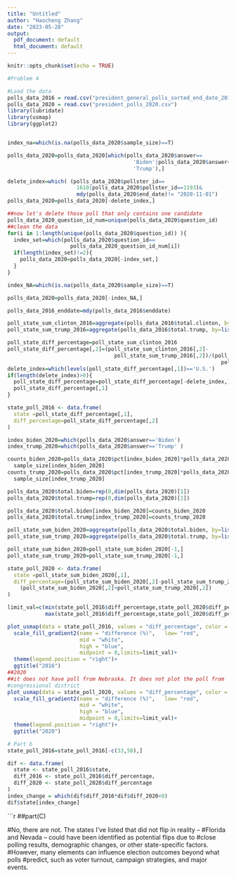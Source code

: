 ```yaml
---
title: "Untitled"
author: "Haocheng Zhang"
date: "2023-05-28"
output:
  pdf_document: default
  html_document: default
---
```


```r
knitr::opts_chunk$set(echo = TRUE)
```

```r
#Problem 4

#Load the data
polls_data_2016 = read.csv("president_general_polls_sorted_end_date_2016.csv")
polls_data_2020 = read.csv("president_polls_2020.csv")
library(lubridate)
library(usmap)
library(ggplot2)


index_na=which(is.na(polls_data_2020$sample_size)==T)

polls_data_2020=polls_data_2020[which(polls_data_2020$answer==
                                        'Biden'|polls_data_2020$answer==
                                        'Trump'),]

delete_index=which( (polls_data_2020$pollster_id==
                      1610|polls_data_2020$pollster_id==1193)&
                      mdy(polls_data_2020$end_date)!= "2020-11-01")
polls_data_2020=polls_data_2020[-delete_index,]

##now let's delete those poll that only contains one candidate
polls_data_2020_question_id_num=unique(polls_data_2020$question_id)
##clean the data
for(i in 1:length(unique(polls_data_2020$question_id)) ){
  index_set=which(polls_data_2020$question_id==
                    polls_data_2020_question_id_num[i])
  if(length(index_set)!=2){
    polls_data_2020=polls_data_2020[-index_set,]
  }
}

index_NA=which(is.na(polls_data_2020$sample_size)==T)

polls_data_2020=polls_data_2020[-index_NA,]

polls_data_2016_enddate=mdy(polls_data_2016$enddate)

poll_state_sum_clinton_2016=aggregate(polls_data_2016$total.clinton, by=list(State=polls_data_2016$state),FUN=sum)
poll_state_sum_trump_2016=aggregate(polls_data_2016$total.trump, by=list(State=polls_data_2016$state),FUN=sum)

poll_state_diff_percentage=poll_state_sum_clinton_2016
poll_state_diff_percentage[,2]=(poll_state_sum_clinton_2016[,2]-
                                  poll_state_sum_trump_2016[,2])/(poll_state_sum_clinton_2016[,2]+
                                                                    poll_state_sum_trump_2016[,2])
delete_index=which(levels(poll_state_diff_percentage[,1])=='U.S.')
if(length(delete_index)>0){
  poll_state_diff_percentage=poll_state_diff_percentage[-delete_index,]
  poll_state_diff_percentage[,1]
}

state_poll_2016 <- data.frame(
  state =poll_state_diff_percentage[,1],
  diff_percentage=poll_state_diff_percentage[,2]
)

index_biden_2020=which(polls_data_2020$answer=='Biden')
index_trump_2020=which(polls_data_2020$answer=='Trump' )

counts_biden_2020=polls_data_2020$pct[index_biden_2020]*polls_data_2020$
  sample_size[index_biden_2020]
counts_trump_2020=polls_data_2020$pct[index_trump_2020]*polls_data_2020$
  sample_size[index_trump_2020]

polls_data_2020$total.biden=rep(0,dim(polls_data_2020)[1])
polls_data_2020$total.trump=rep(0,dim(polls_data_2020)[1])

polls_data_2020$total.biden[index_biden_2020]=counts_biden_2020
polls_data_2020$total.trump[index_trump_2020]=counts_trump_2020

poll_state_sum_biden_2020=aggregate(polls_data_2020$total.biden, by=list(State=polls_data_2020$state),FUN=sum)
poll_state_sum_trump_2020=aggregate(polls_data_2020$total.trump, by=list(State=polls_data_2020$state),FUN=sum)

poll_state_sum_biden_2020=poll_state_sum_biden_2020[-1,]
poll_state_sum_trump_2020=poll_state_sum_trump_2020[-1,]

state_poll_2020 <- data.frame(
  state =poll_state_sum_biden_2020[,1],
  diff_percentage=(poll_state_sum_biden_2020[,2]-poll_state_sum_trump_2020[,2])/
    (poll_state_sum_biden_2020[,2]+poll_state_sum_trump_2020[,2])
)

limit_val=c(min(state_poll_2016$diff_percentage,state_poll_2020$diff_percentage),
            max(state_poll_2016$diff_percentage,state_poll_2020$diff_percentage))

plot_usmap(data = state_poll_2016, values = "diff_percentage", color = "black") +
  scale_fill_gradient2(name = "difference (%)",   low= "red",
                       mid = "white",
                       high = "blue",
                       midpoint = 0,limits=limit_val)+
  theme(legend.position = "right")+
  ggtitle("2016") 
##2020
##it does not have poll from Nebraska. It does not plot the poll from 
#congressional district
plot_usmap(data = state_poll_2020, values = "diff_percentage", color = "black")+
  scale_fill_gradient2(name = "difference (%)",   low= "red",
                       mid = "white",
                       high = "blue",
                       midpoint = 0,limits=limit_val)+
  theme(legend.position = "right")+
  ggtitle("2020") 
```
```r
# Part b
state_poll_2016=state_poll_2016[-c(33,50),]

dif <- data.frame(
  state <- state_poll_2016$state,
  diff_2016 <- state_poll_2016$diff_percentage,
  diff_2020 <- state_poll_2020$diff_percentage
)
index_change = which(dif$diff_2016*dif$diff_2020<0)
dif$state[index_change]
```

```r
##part(C)

#No, there are not. The states I've listed that did not flip in reality -- 
#Florida and Nevada -- could have been identified as potential flips due to 
#close polling results, demographic changes, or other state-specific factors. #However, many elements can influence election outcomes beyond what polls 
#predict, such as voter turnout, campaign strategies, and major events.
